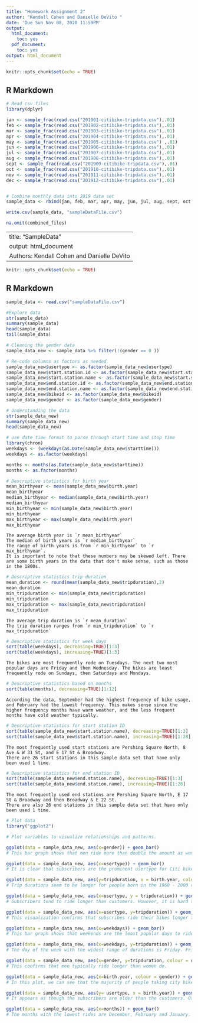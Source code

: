 ---
title: "Homework Assignment 2"
author: "Kendall Cohen and Danielle DeVito "
date: 'Due Sun Nov 08, 2020 11:59PM'
output:
  html_document:
    toc: yes
  pdf_document:
    toc: yes
output: html_document
---

```{r setup, include=FALSE}
knitr::opts_chunk$set(echo = TRUE)
```

## R Markdown

```{r}

# Read csv files 
library(dplyr)

jan <- sample_frac(read.csv("201901-citibike-tripdata.csv"),.01)
feb <- sample_frac(read.csv("201902-citibike-tripdata.csv"),.01)
mar <- sample_frac(read.csv("201903-citibike-tripdata.csv"),.01)
apr <- sample_frac(read.csv("201904-citibike-tripdata.csv"),.01)
may <- sample_frac(read.csv("201905-citibike-tripdata.csv") ,.01)
jun <- sample_frac(read.csv("201906-citibike-tripdata.csv"),.01)
jul <- sample_frac(read.csv("201907-citibike-tripdata.csv"),.01)
aug <- sample_frac(read.csv("201908-citibike-tripdata.csv"),.01)
sept <- sample_frac(read.csv("201909-citibike-tripdata.csv"),.01)
oct <- sample_frac(read.csv("201910-citibike-tripdata.csv"),.01)
nov <- sample_frac(read.csv("201911-citibike-tripdata.csv"),.01)
dec <- sample_frac(read.csv("201912-citibike-tripdata.csv"),.01)


# Combine monthly data into 2019 data set
sample_data <- rbind(jan, feb, mar, apr, may, jun, jul, aug, sept, oct, nov, dec)

write.csv(sample_data, "sampleDataFile.csv")

na.omit(combined_files)
```
---
title: "SampleData"
output: html_document
Authors: Kendall Cohen and Danielle DeVito
---

```{r setup, include=FALSE}
knitr::opts_chunk$set(echo = TRUE)
```

## R Markdown

```{r}

sample_data <- read.csv("sampleDataFile.csv")

#Explore data 
str(sample_data)
summary(sample_data)
head(sample_data)
tail(sample_data)
```

```{r}


# Cleaning the gender data 
sample_data_new <- sample_data %>% filter(!(gender == 0 ))

# Re-code columns as factors as needed 
sample_data_new$usertype <- as.factor(sample_data_new$usertype)
sample_data_new$start.station.id <- as.factor(sample_data_new$start.station.id)
sample_data_new$start.station.name <- as.factor(sample_data_new$start.station.name)
sample_data_new$end.station.id <- as.factor(sample_data_new$end.station.id)
sample_data_new$end.station.name <- as.factor(sample_data_new$end.station.name)
sample_data_new$bikeid <- as.factor(sample_data_new$bikeid)
sample_data_new$gender <- as.factor(sample_data_new$gender)

# Understanding the data 
str(sample_data_new)
summary(sample_data_new)
head(sample_data_new)

# use date time format to parse through start time and stop time 
library(chron)
weekdays <- (weekdays(as.Date(sample_data_new$starttime)))
weekdays <- as.factor(weekdays)

months <- months(as.Date(sample_data_new$starttime))
months <- as.factor(months)

```

```{r}
# Descriptive statistics for birth year 
mean_birthyear <- mean(sample_data_new$birth.year)
mean_birthyear
median_birthyear <- median(sample_data_new$birth.year)
median_birthyear
min_birthyear <- min(sample_data_new$birth.year)
min_birthyear
max_birthyear <- max(sample_data_new$birth.year)
max_birthyear
```
  
```{}
The average birth year is `r mean_birthyear`
The median of birth years is `r median_birthyear`
The range of birth years is from `r min_birthyear` to `r max_birthyear`.
It is important to note that these numbers may be skewed left. There are some birth years in the data that don't make sense, such as those in the 1800s. 
```

```{r}
# Descriptive statistics trip duration 
mean_duration <- round(mean(sample_data_new$tripduration),2)
mean_duration
min_tripduration <- min(sample_data_new$tripduration)
min_tripduration
max_tripduration <- max(sample_data_new$tripduration)
max_tripduration
```

```{}
The average trip duration is `r mean_duration`
The trip duration ranges from `r min_tripduration` to `r max_tripduration`
```

```{r}
# Descriptive statistics for week days 
sort(table(weekdays), decreasing=TRUE)[1:3]
sort(table(weekdays), increasing=TRUE)[1:3]
```

```{}
The bikes are most frequently rode on Tuesdays. The next two most popular days are Friday and then Wednesday. The bikes are least frequently rode on Sundays, then Saturdays and Mondays. 
```

```{r}
# Descriptive statistics based on months 
sort(table(months), decreasing=TRUE)[1:12]
```

```{}
According the data, September had the highest frequency of bike usage, and February had the lowest frequency. This makes sense since the higher frequency months have warm weather, and the less frequent months have cold weather typically.
```

```{r}
# Descriptive statistics for start station ID 
sort(table(sample_data_new$start.station.name), decreasing=TRUE)[1:3]
sort(table(sample_data_new$start.station.name), increasing=TRUE)[1:28]
```

```{}
The most frequently used start stations are Pershing Square North, 8 Ave & W 31 St, and E 17 St & Broadway.
There are 26 start stations in this sample data set that have only been used 1 time.
```

```{r}
# Descriptive statistics for end station ID 
sort(table(sample_data_new$end.station.name), decreasing=TRUE)[1:3]
sort(table(sample_data_new$end.station.name), increasing=TRUE)[1:28] 
```

```{}
The most frequently used end stations are Pershing Square North, E 17 St & Broadway and then Broadway & E 22 St.
There are also 26 end stations in this sample data set that have only been used 1 time. 
```

```{r}
# Plot data
library("ggplot2")

# Plot variables to visualize relationships and patterns. 

ggplot(data = sample_data_new, aes(x=gender)) + geom_bar()
# This bar graph shows that men ride more than double the amount as women do. 

ggplot(data = sample_data_new, aes(x=usertype)) + geom_bar()
# It is clear that subscribers are the prominent usertype for Citi bikes. Customer counts pale in comparison. 

ggplot(data = sample_data_new, aes(y=tripduration, x = birth.year, colour = gender)) + geom_point(size = 2, alpha = .5, shape = 18) 
# Trip durations seem to be longer for people born in the 1960 - 2000 range. Men tend to have longer trip durations than women do. The majority of the outliers in terms of trip durations are males. However, the oldest riders are women. 

ggplot(data = sample_data_new, aes(x=usertype, y = tripduration)) + geom_boxplot(size=1)
# Subscribers tend to ride longer than customers. However, it is hard to gather much additional data given the outliers and the y axis scale. 

ggplot(data = sample_data_new, aes(x=usertype, y=tripduration)) + geom_point()
# This visualization confirms that subscribes ride their bikes longer than customers do typically. 

ggplot(data = sample_data_new, aes(x=weekdays)) + geom_bar()
# This bar graph shows that weekends are the least popular days to ride bikes. Sundays are the least popular with Saturdays behind. Tuesday and Wednesday are the most popular times, with ridership decreasing each day from Wednesday to Sunday. 

ggplot(data = sample_data_new, aes(x=weekdays, y=tripduration)) + geom_point()
# The day of the week with the widest range of durations is Friday. Fridays, Saturdays and Sundays all have a few very distant outliers. There is very little range on Monday. It is difficult to determine the differences in trip duration by day on this graph given the extreme outliers impact on the y axis scale. 

ggplot(data = sample_data_new, aes(x=gender, y=tripduration, colour = usertype)) + geom_point()
# This confirms that men typically ride longer than women do. 

ggplot(data = sample_data_new, aes(x=birth.year, colour = gender)) + geom_bar()
# In this plot, we can see that the majority of people taking city bikes were born in the late 1980s. Both men and women follow similar ridership patterns based on birth year. Men have always used bikes more than females. The distribution is left skewed. 

ggplot(data = sample_data_new, aes(y= usertype, x = birth.year)) + geom_point(size = 2, alpha = .5, shape = 18)
# It appears as though the subscribers are older than the customers. Other than a few outliers, most customers are concentrated to a tighter range than the subscribers. 

ggplot(data = sample_data_new, aes(x=months)) + geom_bar()
# The months with the lowest rides are December, February and January. This is likely due to cold weather. September has the highest ridership, followed by August and July. This is likely due to more favorable weather conditions. 
```


